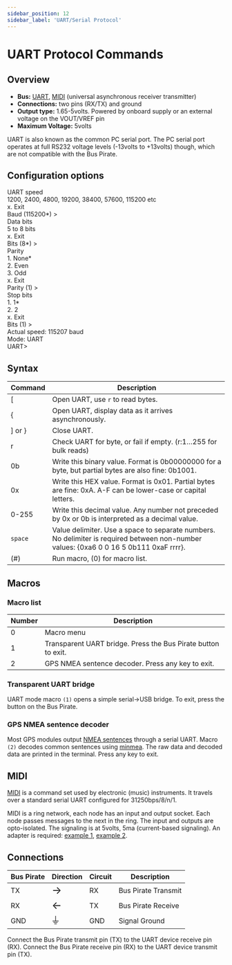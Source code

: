 ```yaml
---
sidebar_position: 12
sidebar_label: 'UART/Serial Protocol'
---
```


# UART Protocol Commands

## Overview

-   **Bus:** [UART](http://en.wikipedia.org/wiki/Serial_uart),
    [MIDI](http://en.wikipedia.org/wiki/Musical_Instrument_Digital_Interface)
    (universal asynchronous receiver transmitter)
-   **Connections:** two pins (RX/TX) and ground
-   **Output type:** 1.65-5volts. Powered by onboard supply or an external voltage on the VOUT/VREF pin
-   **Maximum Voltage:** 5volts

UART is also known as the common PC serial port. The PC serial port
operates at full RS232 voltage levels (-13volts to +13volts) though,
which are not compatible with the Bus Pirate.

## Configuration options

<BrowserWindow>
<span className="bp-info">UART speed</span><br/>
 1200, 2400, 4800, 19200, 38400, 57600, 115200 etc<br/>
 x. <span className="bp-info">Exit</span><br/>
<span className="bp-prompt">Baud (</span>115200*<span className="bp-prompt">) ></span> <br/>
<span className="bp-info">Data bits</span><br/>
 5 to 8 bits<br/>
 x. <span className="bp-info">Exit</span><br/>
<span className="bp-prompt">Bits (</span>8*<span className="bp-prompt">) ></span> <br/>
<span className="bp-info">Parity</span><br/>
 1. <span className="bp-info">None*</span><br/>
 2. <span className="bp-info">Even</span><br/>
 3. <span className="bp-info">Odd</span><br/>
 x. <span className="bp-info">Exit</span><br/>
<span className="bp-prompt">Parity (</span>1<span className="bp-prompt">) ></span> <br/>
<span className="bp-info">Stop bits</span><br/>
 1. <span className="bp-info">1*</span><br/>
 2. <span className="bp-info">2</span><br/>
 x. <span className="bp-info">Exit</span><br/>
<span className="bp-prompt">Bits (</span>1<span className="bp-prompt">) ></span> <br/>
<span className="bp-info">Actual speed: 115207 baud</span><br/>
<span className="bp-info">Mode:</span> UART<br/>
<span className="bp-prompt">UART></span> <br/>
</BrowserWindow>

## Syntax

|Command| Description  |
|---------|-------|
| [      | Open UART, use ```r``` to read bytes. |
| {       | Open UART, display data as it arrives asynchronously. |
| \] or } | Close UART.  |
| r       | Check UART for byte, or fail if empty. (r:1…255 for bulk reads) |
| 0b      | Write this binary value. Format is 0b00000000 for a byte, but partial bytes are also fine: 0b1001.|
| 0x      | Write this HEX value. Format is 0x01. Partial bytes are fine: 0xA. A-F can be lower-case or capital letters. |
| 0-255   | Write this decimal value. Any number not preceded by 0x or 0b is interpreted as a decimal value. |
| ```space```| Value delimiter. Use a space to separate numbers. No delimiter is required between non-number values: {0xa6 0 0 16 5 0b111 0xaF rrrr}. |
| \(#\)   | Run macro, (0) for macro list. |

## Macros

### Macro list

|Number|Description|
|-----|---------------------------------|
| 0   | Macro menu                                                   |
| 1   | Transparent UART bridge. Press the Bus Pirate button to exit.|       
| 2   | GPS NMEA sentence decoder. Press any key to exit. |

### Transparent UART bridge

UART mode macro ```(1)``` opens a simple serial->USB bridge.
To exit, press the button on the Bus Pirate.

### GPS NMEA sentence decoder

Most GPS modules output [NMEA sentences](https://gpsd.gitlab.io/gpsd/NMEA.html) through a serial UART. Macro ```(2)``` decodes common sentences using [minmea](https://github.com/kosma/minmea). The raw data and decoded data are printed in the terminal. Press any key to exit.


<!--

                                                             |
| 2   | Live raw UART monitor. Any key exits. [More](http://dangerousprototypes.com/2009/10/19/uart-mode-updates/) |
| 3   | Transparent UART bridge with flow control.                                                                 |



### Live UART monitor

UART>(2)**<<<macro 2, UART monitor** Raw UART input. Space to
exit. UART> The UART monitor macro (2) shows a live display of
UART input as raw byte values without any type of formatting. Press any
key to exit the live monitor. This mode works best with a terminal that
can display raw byte values in a variety of formats.

This macro is like the transparent UART macro (1) but without
transmission abilities, and it can be exited with a key press. It’s
useful for monitoring high-speed UART input that causes buffer overrun
errors in other modes.
-->
## MIDI

[MIDI](http://en.wikipedia.org/wiki/Musical_Instrument_Digital_Interface)
is a command set used by electronic (music) instruments. It travels over
a standard serial UART configured for 31250bps/8/n/1.

MIDI is a ring network, each node has an input and output socket. Each
node passes messages to the next in the ring. The input and outputs are
opto-isolated. The signaling is at 5volts, 5ma (current-based
signaling). An adapter is required: [example
1](http://www.compuphase.com/electronics/midi_rs232.htm), [example
2](http://www.midi.org/techspecs/electrispec.php).

## Connections
| Bus Pirate | Direction                     | Circuit | Description   |
|------------|--------------------------|---------|---------------|
| TX       | <font size="+2">→</font> | RX    | Bus Pirate Transmit   |
| RX        | <font size="+2">←</font> | TX     | Bus Pirate Receive  |
| GND        | <font size="+2">⏚</font> | GND     | Signal Ground |

Connect the Bus Pirate transmit pin (TX) to the UART device receive
pin (RX). Connect the Bus Pirate receive pin (RX) to the UART
device transmit pin (TX).

<!--

For macros and modes with flow control: CTS is on the CS pin (PIC input
from external circuit is passed to FTDI USB->serial chip). RTS is on the
CLOCK pin (PIC output mirrors output from FTDI chip).
-->
